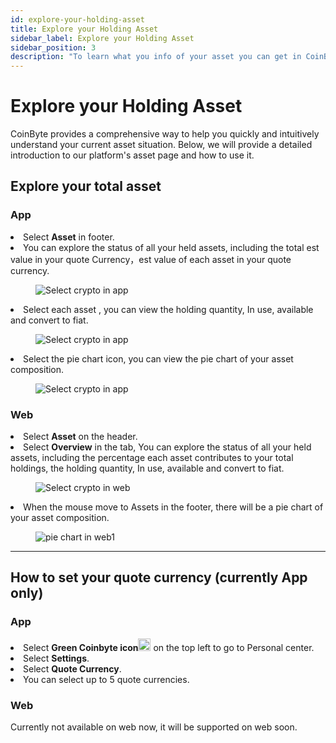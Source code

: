 ```yaml
---
id: explore-your-holding-asset
title: Explore your Holding Asset
sidebar_label: Explore your Holding Asset
sidebar_position: 3
description: "To learn what you info of your asset you can get in CoinByte. "
---
```



# Explore your Holding Asset

CoinByte provides a comprehensive way to help you quickly and intuitively understand your current asset situation. Below, we will provide a detailed introduction to our platform's asset page and how to use it.

## Explore your total asset

<Tabs>
<TabItem value="Mobile App" label="App">
<div style={{ marginTop: '2.5rem' }}></div>

### **App**

<div style={{ marginBottom: '1.5rem' }}></div>

<RoundStepList>
<li>Select <strong>Asset</strong> in footer.</li>
<li>You can explore the status of all your held assets, including the total est value in your quote Currency，est value of each asset in your quote currency.</li>

<figure style={{ textAlign: 'center' }}>
  <img src={useBaseUrl('/img/user-guide/tools/explore-your-holding-asset/1.png')} alt="Select crypto in app" style={{ width: 300 }} />
</figure>

<li>Select each asset , you can view the holding quantity, In use, available and convert to fiat.</li>

<figure style={{ textAlign: 'center' }}>
   <img src={useBaseUrl('/img/user-guide/tools/explore-your-holding-asset/2.png')} alt="Select crypto in app" style={{ width: 300 }} />
</figure>

<li>Select the pie chart icon, you can view the pie chart of your asset composition.</li>

<figure style={{ textAlign: 'center' }}>
   <img src={useBaseUrl('/img/user-guide/tools/explore-your-holding-asset/3.png')} alt="Select crypto in app" style={{ width: 300 }} />
</figure>

</RoundStepList>

</TabItem>

<TabItem value="Web Platform" label="Web">
<div style={{ marginTop: '2.5rem' }}></div>

### **Web**

<div style={{ marginBottom: '1.5rem' }}></div>

<RoundStepList>
<li>Select <strong>Asset</strong> on the header.</li>
<li>Select <strong>Overview</strong> in the tab, You can explore the status of all your held assets, including the percentage each asset contributes to your total holdings, the holding quantity, In use, available and convert to fiat.</li>

<figure style={{ textAlign: 'center' }}>
   <img src={useBaseUrl('/img/user-guide/tools/explore-your-holding-asset/4.png')} alt="Select crypto in web" style={{ width: 500 }} />
</figure>

<li>When the mouse move to Assets in the footer, there will be a pie chart of your asset composition.</li>

<figure style={{ textAlign: 'center' }}>
  <img src={useBaseUrl('/img/user-guide/tools/explore-your-holding-asset/5.png')} alt="pie chart in web1" style={{ width: 500 }} />
</figure>

</RoundStepList>
</TabItem>
</Tabs>



---

## **How to set your quote currency (currently App only)**

<Tabs>
<TabItem value="Mobile App" label="App">
<div style={{ marginTop: '2.5rem' }}></div>

### **App**

<div style={{ marginBottom: '1.5rem' }}></div>

<RoundStepList>
<li>Select <strong>Green Coinbyte icon</strong><img src={useBaseUrl('/img/general/logo_app.png')} alt="Logo icon" width="20" />
 on the top left to go to Personal center.</li>
<li>Select <strong>Settings</strong>.</li>
<li>Select <strong>Quote Currency</strong>.</li>
<li>You can select up to 5 quote currencies.</li>
</RoundStepList>
</TabItem>

<TabItem value="Web Platform" label="Web">
<div style={{ marginTop: '2.5rem' }}></div>

### **Web**

<div style={{ marginBottom: '1.5rem' }}></div>
Currently not available on web now, it will be supported on web soon.
</TabItem>
</Tabs>

<RelatedArticles category="user-guide" />
